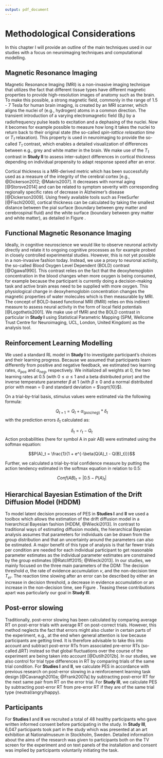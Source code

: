 ```yaml
---
output: pdf_document
---
```


# Methodological Considerations

In this chapter I will provide an outline of the main techniques used in our studies with a focus on neuroimaging techniques and computational modelling.

## Magnetic Resonance Imaging

Magnetic Resonance Imaging (MRI) is a non-invasive imaging technique that utilizes the fact that different tissue types have different magnetic properties to provide high-resolution images of anatomy such as the brain.
To make this possible, a strong magnetic field, commonly in the range of 1.5 - 7 Tesla for human brain imaging, is created by an MRI scanner, which aligns the nuclei of (e.g., hydrogen) atoms in a common direction.
The transient introduction of a varying electromagnetic field (B~1~) by a radiofrequency pulse leads to excitation and a dephasing of the nuclei.
Now it becomes for example possible to measure how long it takes the nuclei to return back to their original state (the so-called *spin-lattice relaxation time* or *T~1~* relaxation). 
This property is used in neuroimaging to provide the so-called *T~1~* contrast, which enables a detailed visualization of differences between e.g., grey and white matter in the brain.
We make use of the *T~1~* contrast in **Study II** to assess inter-subject differences in cortical thickness depending on individual propensity to adapt response speed after an error.

\begin{figure}
\centering
\includegraphics{./figures/cortical_thickness_freesurfer.pdf}
\caption{Cortical thickness is calculated using the shortest distance between pial surface and white surface. Image was created with the tool TkMedit after running the FreeSurfer standard processing pipeline on one example brain from Study II.\label{fig_corticalthickness}}
\end{figure}

Cortical thickness is a MRI-derived metric which has been successfully used as a measure of the integrity of the cerebral cortex [e.g., @Dickerson2012; @Makris2007].
It decreases with normal aging [@Storsve2014] and can be related to symptom severity with corresponding regionally specific rates of decrease in Alzheimer's disease [@Dickerson2009].
Using freely available tools such as FreeSurfer [@Fischl2000], cortical thickness can be calculated by taking the smallest distance between the pial surface (boundary between grey matter and cerebrospinal fluid) and the white surface (boundary between grey matter and white matter), as detailed in Figure \ref{fig_corticalthickness}.

## Functional Magnetic Resonance Imaging

Ideally, in cognitive neuroscience we would like to observe neuronal activity directly and relate it to ongoing cognitive processes as for example probed in closely controlled experimental studies.
However, this is not yet possible in a non-invasive fashion today.
Instead, we use a proxy to neuronal activity, the so-called Blood Oxygen Level Dependent (BOLD) contrast [@Ogawa1990].
This contrast relies on the fact that the deoxyhemoglobin concentration in the blood changes when more oxygen is being consumed, for example because the participant is currently doing a decision-making task and active brain areas need to be supplied with more oxygen.
This physiological change in deoxyhemoglobin concentration changes the magnetic properties of water molecules which is then measurable by MRI.
The concept of BOLD-based functional MRI (fMRI) relies on this indirect measure to assess neural activity in the form of local field potentials [@Logothetis2001].
We make use of fMRI and the BOLD contrast in particular in **Study I** using Statistical Parametric Mapping (SPM, Wellcome Trust Centre for Neuroimaging, UCL, London, United Kingdom) as the analysis tool.

## Reinforcement Learning Modelling 

We used a standard RL model in **Study I** to investigate participant's choices and their learning progress.
Because we assumed that participants learn differently from positive and negative feedback, we estimated two learning rates, $\alpha_{pos}$ and $\alpha_{neg}$, respectively.
We initialized all weights at 0, the two learning rates at 0.5 (with $0 \leq \alpha \leq 1$ and a beta distributed prior) and the inverse temperature parameter $\beta$ at 1 (with $\beta \geq 0$ and a normal distributed prior with mean = 0 and standard deviation = $\sqrt{10}$).

On a trial-by-trial basis, stimulus values were estimated via the following formula:

$$Q_{t+1} = Q_t + \alpha_{(pos/neg)} * \delta_t$$
with the prediction errors $\delta_t$ calculated as:

$$\delta_t = r_t - Q_t$$
Action probabilities (here for symbol A in pair AB) were estimated using the softmax equation:

$$P(A)_t = \frac{1}{1 + e^{-\beta(Q(A)_t - Q(B)_t)}}$$

Further, we calculated a trial-by-trial confidence measure by putting the action tendency estimated in the softmax equation in relation to 0.5:

$$Conf(AB)_t = | 0.5 - P(A)_t |$$

## Hierarchical Bayesian Estimation of the Drift Diffusion Model (HDDM)

To model latent decision processes of PES in **Studies I** and **II** we used a toolbox which allows the estimation of the drift diffusion model in a hierarchical Bayesian fashion [HDDM, @Wiecki2013].
In contrast to traditional ways of estimating diffusion models, the hierarchical Bayesian analysis assumes that parameters for individuals can be drawn from the group distribution and that an uncertainty around the parameters can also be estimated.
A major benefit of this type of analysis is that far fewer trials per condition are needed for each individual participant to get reasonable parameter estimates as the individual parameter estimates are constrained by the group estimates [@Ratcliff2015; @Wiecki2013]. 
In our studies, we mainly focused on the three main parameters of the DDM: The decision threshold *a*, the rate of evidence accumulation *v*, and the non-decision time *T~er~*.
The reaction time slowing after an error can be described by either an increase in decision threshold, a decrease in evidence accumulation or an increase in the non-decision time, see Figure \ref{fig_ddm_pes_changes}.
Teasing these contributions apart was particularly our goal in **Study III**.

\begin{figure}
\centering
\includegraphics[height=0.80000\textwidth]{./figures/ddm_PES_changes.pdf}
\caption{Purported decision process changes underlying post-error
slowing. All three changes portrayed lead to a decrease in RT. However,
changes in the respective parameters of the drift diffusion model map
uniquely to changes in accuracy. While decision threshold increases
predict corresponding increases in accuracy, decreases in evidence
accumulation will lead to lower accuracy, and changes in non-decision
time do not affect accuracy.\label{fig_ddm_pes_changes}}
\end{figure}

## Post-error slowing

Traditionally, post-error slowing has been calculated by comparing average RT on post-error trials with average RT on post-correct trials.
However, this method neglects the fact that errors might also cluster in certain parts of the experiment, e.g., at the end when general attention is low because participants are getting tired.
It is therefore advisable to take this into account and subtract post-error RTs from associated pre-error RTs (so-called $\Delta$RT) instead so that global fluctuations over the course of the experiment are being taken into account [@Dutilh2012b].
In our studies, we also control for trial type differences in RT by comparing trials of the same trial condition.
For **Studies I** and **II**, we calculate PES in accordance with previous research on post-error slowing in a reinforcement learning task design [@Cavanagh2010a; @Frank2007a] by subtracting post-error RT for the next same pair from RT on the error trial.
For **Study III**, we calculate PES by subtracting post-error RT from pre-error RT if they are of the same trial type (neutral/angry/happy).

## Participants

For **Studies I** and **II** we recruited a total of 48 healthy participants who gave written informed consent before participating in the study.
In **Study III**, 6,047 participants took part in the study which was presented at an art exhibition at Nationalmuseum in Stockholm, Sweden.
Detailed information about the aims of the research was given to participants both on the TV screen for the experiment and on text panels of the installation and consent was implied by participants voluntarily initiating the task.
